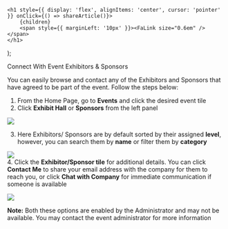 

    <h1 style={{ display: 'flex', alignItems: 'center', cursor: 'pointer' }} onClick={() => shareArticle()}>
        {children} 
        <span style={{ marginLeft: '10px' }}><FaLink size="0.6em" /></span>
    </h1>
);

<ToastContainer />

<ClickableTitle>Connect With Event Exhibitors & Sponsors</ClickableTitle>




You can easily browse and contact any of the Exhibitors and Sponsors that have agreed to be part of the event. Follow the steps below:


1. From the Home Page, go to **Events** and click the desired event tile  
2. Click **Exhibit Hall** or **Sponsors** from the left panel


![](../../../resources/article-images/14586848597523-Connect-With-Event-Exhibitors-Sponsors_1.png)


3. Here Exhibitors/ Sponsors are by default sorted by their assigned **level**, however, you can search them by **name** or filter them by **category**


![](../../../resources/article-images/14586848597523-Connect-With-Event-Exhibitors-Sponsors_2.png)  
4. Click the **Exhibitor/Sponsor tile** for additional details. You can click **Contact Me** to share your email address with the company for them to reach you, or click **Chat with Company** for immediate communication if someone is available


**![](../../../resources/article-images/14586848597523-Connect-With-Event-Exhibitors-Sponsors_3.png)**


**Note:** Both these options are enabled by the Administrator and may not be available. You may contact the event administrator for more information



